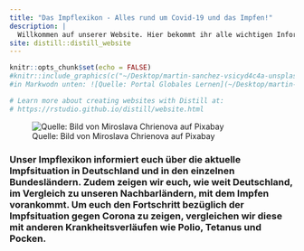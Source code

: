 ```yaml
---
title: "Das Impflexikon - Alles rund um Covid-19 und das Impfen!"
description: |
  Willkommen auf unserer Website. Hier bekommt ihr alle wichtigen Informationen rund ums Thema Impfen und dem aktuellen Infektionsgeschehen.
site: distill::distill_website
---
```


```r
knitr::opts_chunk$set(echo = FALSE)
#knitr::include_graphics(c("~/Desktop/martin-sanchez-vsicyd4c4a-unsplash.jpg"))
#in Markwodn unten: ![Quelle: Portal Globales Lernen](~/Desktop/martin-sanchez-vsicyd4c4a-unsplash.jpg)

# Learn more about creating websites with Distill at:
# https://rstudio.github.io/distill/website.html

```

![Quelle: Bild von Miroslava Chrienova auf Pixabay](Images/covid-4948866_1920.jpg)

### Unser Impflexikon informiert euch über die aktuelle Impfsituation in Deutschland und in den einzelnen Bundesländern. Zudem zeigen wir euch, wie weit Deutschland, im Vergleich zu unseren Nachbarländern, mit dem Impfen vorankommt. Um euch den Fortschritt bezüglich der Impfsituation gegen Corona zu zeigen, vergleichen wir diese mit anderen Krankheitsverläufen wie Polio, Tetanus und Pocken.




